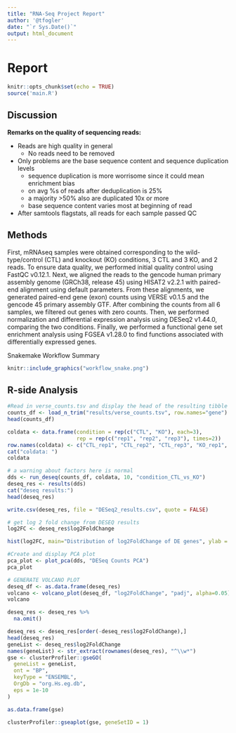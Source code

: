 ```yaml
---
title: "RNA-Seq Project Report"
author: '@tfogler'
date: "`r Sys.Date()`"
output: html_document
---
```


# Report

```r
knitr::opts_chunk$set(echo = TRUE)
source('main.R')
```

## Discussion

**Remarks on the quality of sequencing reads:**

- Reads are high quality in general
  * No reads need to be removed
- Only problems are the base sequence content and sequence duplication levels
  * sequence duplication is more worrisome since it could mean enrichment bias
  * on avg %s of reads after deduplication is 25%
  * a majority >50% also are duplicated 10x or more
  * base sequence content varies most at beginning of read
- After samtools flagstats, all reads for each sample passed QC


## Methods

First, mRNAseq samples were obtained corresponding to the wild-type/control (CTL) and knockout (KO) conditions, 3 CTL and 3 KO, and 2 reads. To ensure data quality, we performed initial quality control using FastQC v0.12.1.
Next, we aligned the reads to the gencode human primary assembly genome (GRCh38, release 45) using HISAT2 v2.2.1 with paired-end alignment using default parameters.
From these alignments, we generated paired-end gene (exon) counts using VERSE v0.1.5 and the gencode 45 primary assembly GTF.
After combining the counts from all 6 samples, we filtered out genes with zero counts. Then, we performed normalization and differential expression analysis using DESeq2 v1.44.0, comparing the two conditions.
Finally, we performed a functional gene set enrichment analysis using FGSEA v1.28.0 to find functions associated with differentially expressed genes.

Snakemake Workflow Summary
```r
knitr::include_graphics("workflow_snake.png")
```

<!-- ![]("workflow_snake.png") -->

## R-side Analysis


```r
#Read in verse_counts.tsv and display the head of the resulting tibble
counts_df <- load_n_trim("results/verse_counts.tsv", row.names="gene")
head(counts_df)

coldata <- data.frame(condition = rep(c("CTL", "KO"), each=3),
                      rep = rep(c("rep1", "rep2", "rep3"), times=2))
row.names(coldata) <- c("CTL_rep1", "CTL_rep2", "CTL_rep3", "KO_rep1", "KO_rep2", "KO_rep3")
cat("coldata: ")
coldata

# a warning about factors here is normal
dds <- run_deseq(counts_df, coldata, 10, "condition_CTL_vs_KO")
deseq_res <- results(dds)
cat("deseq results:")
head(deseq_res)

write.csv(deseq_res, file = "DESeq2_results.csv", quote = FALSE)
```
```r
# get log 2 fold change from DESEQ results
log2FC <- deseq_res$log2FoldChange

hist(log2FC, main="Distribution of log2FoldChange of DE genes", ylab = "Frequency of genes")
```

<!-- pca -->
```r
#Create and display PCA plot
pca_plot <- plot_pca(dds, "DESeq Counts PCA")
pca_plot
```

```r
# GENERATE VOLCANO PLOT
deseq_df <- as.data.frame(deseq_res)
volcano <- volcano_plot(deseq_df, "log2FoldChange", "padj", alpha=0.05)
volcano
```

```r
deseq_res <- deseq_res %>% 
  na.omit()

deseq_res <- deseq_res[order(-deseq_res$log2FoldChange),]
head(deseq_res)
geneList <- deseq_res$log2FoldChange
names(geneList) <- str_extract(rownames(deseq_res), "^\\w*")
gse <- clusterProfiler::gseGO(
  geneList = geneList,
  ont = "BP",
  keyType = "ENSEMBL",
  OrgDb = "org.Hs.eg.db",
  eps = 1e-10
)


```

```r
as.data.frame(gse)
```
```r
clusterProfiler::gseaplot(gse, geneSetID = 1)
```

